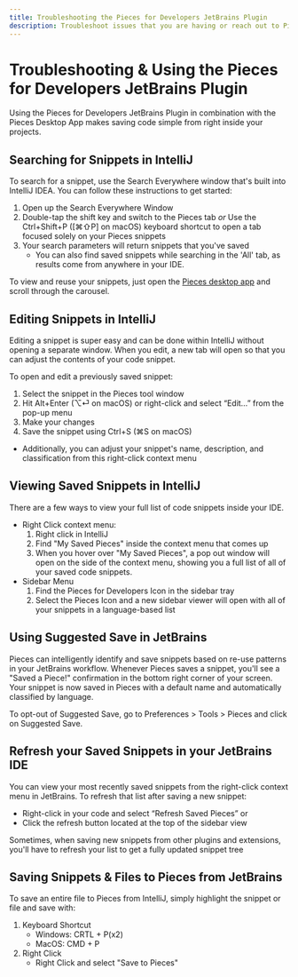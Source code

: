 ```yaml
---
title: Troubleshooting the Pieces for Developers JetBrains Plugin
description: Troubleshoot issues that you are having or reach out to Pieces support to get assistance with the Pieces for Developers JetBrains Plugin
---
```


# Troubleshooting & Using the Pieces for Developers JetBrains Plugin
Using the Pieces for Developers JetBrains Plugin in combination with the Pieces Desktop App makes saving code simple from right inside your projects.

## Searching for Snippets in IntelliJ
To search for a snippet, use the Search Everywhere window that's built into IntelliJ IDEA. You can follow these instructions to get started:
1. Open up the Search Everywhere Window
2. Double-tap the shift key and switch to the Pieces tab _or_ Use the Ctrl+Shift+P (\[⌘⇧P\] on macOS) keyboard shortcut to open a tab focused solely on your Pieces snippets
3. Your search parameters will return snippets that you've saved
    - You can also find saved snippets while searching in the 'All' tab, as results come from anywhere in your IDE.

To view and reuse your snippets, just open the <a href="{{ links.website.home }}">Pieces desktop app</a> and scroll through the carousel.

## Editing Snippets in IntelliJ
Editing a snippet is super easy and can be done within IntelliJ without opening a separate window. When you edit, a new tab will open so that you can adjust the contents of your code snippet.

To open and edit a previously saved snippet:
1. Select the snippet in the Pieces tool window
2. Hit Alt+Enter (⌥⏎ on macOS) or right-click and select “Edit…” from the pop-up menu
3. Make your changes
4. Save the snippet using Ctrl+S (⌘S on macOS)
  - Additionally, you can adjust your snippet's name, description, and classification from this right-click context menu

## Viewing Saved Snippets in IntelliJ
There are a few ways to view your full list of code snippets inside your IDE.
- Right Click context menu:
    1. Right click in IntelliJ
    2. Find "My Saved Pieces" inside the context menu that comes up
    3. When you hover over "My Saved Pieces", a pop out window will open on the side of the context menu, showing you a full list of all of your saved code snippets.
- Sidebar Menu
    1. Find the Pieces for Developers Icon in the sidebar tray
    2. Select the Pieces Icon and a new sidebar viewer will open with all of your snippets in a language-based list

## Using Suggested Save in JetBrains
Pieces can intelligently identify and save snippets based on re-use patterns in your JetBrains workflow. Whenever Pieces saves a snippet, you'll see a "Saved a Piece!" confirmation in the bottom right corner of your screen. Your snippet is now saved in Pieces with a default name and automatically classified by language.

To opt-out of Suggested Save, go to Preferences > Tools > Pieces and click on Suggested Save.

## Refresh your Saved Snippets in your JetBrains IDE
You can view your most recently saved snippets from the right-click context menu in JetBrains. To refresh that list after saving a new snippet:
- Right-click in your code and select “Refresh Saved Pieces”
or
- Click the refresh button located at the top of the sidebar view

Sometimes, when saving new snippets from other plugins and extensions, you'll have to refresh your list to get a fully updated snippet tree

## Saving Snippets & Files to Pieces from JetBrains
To save an entire file to Pieces from IntelliJ, simply highlight the snippet or file and save with:
1. Keyboard Shortcut
    - Windows: CRTL + P(x2)
    - MacOS: CMD + P
2. Right Click
    - Right Click and select "Save to Pieces"